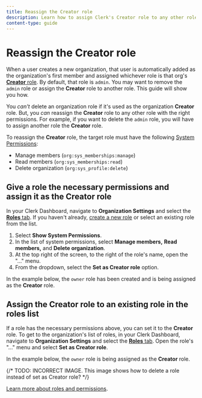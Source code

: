 ```yaml
---
title: Reassign the Creator role
description: Learn how to assign Clerk's Creator role to any other role in an organization.
content-type: guide
---
```


# Reassign the **Creator** role

When a user creates a new organization, that user is automatically added as the organization's first member and assigned whichever role is that org's [**Creator** role](/docs/organizations/roles-permissions#the-creator-role). By default, that role is `admin`. You may want to remove the `admin` role or assign the **Creator** role to another role. This guide will show you how.

You *can't* delete an organization role if it's used as the organization **Creator** role. But, you *can* reassign the **Creator** role to any other role with the right permissions. For example, if you want to delete the `admin` role, you will have to assign another role the **Creator** role.

To reassign the **Creator** role, the target role must have the following [System Permissions](/docs/organizations/roles-permissions#system-permissions):

- Manage members (`org:sys_memberships:manage`)
- Read members (`org:sys_memberships:read`)
- Delete organization (`org:sys_profile:delete`)

## Give a role the necessary permissions and assign it as the **Creator** role

In your Clerk Dashboard, navigate to **Organization Settings** and select the [**Roles** tab](https://dashboard.clerk.com/last-active?path=roles). If you haven't already, [create a new role](/docs/organizations/create-roles-permissions#create-a-new-role-for-your-organization) or select an existing role from the list.

1. Select **Show System Permissions**.
2. In the list of system permissions, select **Manage members,** **Read members,** and **Delete organization**.
3. At the top right of the screen, to the right of the role's name, open the "..." menu.
4. From the dropdown, select the **Set as Creator role** option.

In the example below, the `owner` role has been created and is being assigned as the **Creator** role.

<Images 
  width={1512}
  height={914}
  src="/docs/images/guides/roles_set-creator-role-from-profile.png"
  alt=" "
/>

## Assign the **Creator** role to an existing role in the roles list

If a role has the necessary permissions above, you can set it to the **Creator** role. To get to the organization's list of roles, in your Clerk Dashboard, navigate to **Organization Settings** and select the [**Roles** tab](https://dashboard.clerk.com/last-active?path=roles). Open the  role's "..." menu and select **Set as Creator role**.

In the example below, the `owner` role is being assigned as the **Creator** role.

{/* TODO: INCORRECT IMAGE. This image shows how to delete a role instead of set as Creator role? */}

<Images 
  width={1512}
  height={914}
  src="/docs/images/guides/roles_set-creator-role-from-list.png"
  alt=" "
/>

[Learn more about roles and permissions](/docs/organizations/roles-permissions).
